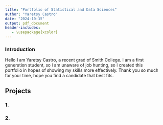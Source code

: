 ```yaml
---
title: "Portfolio of Statistical and Data Sciences"
author: "Yaretsy Castro"
date: "2024-10-15"
output: pdf_document
header-includes:
   - \usepackage{xcolor}
---
```


### Introduction

Hello I am Yaretsy Castro, a recent grad of Smith College. I am a first generation student, so I am unaware of job hunting, so I created this portfolio in hopes of showing my skills more effectively. Thank you so much for your time, hope you find a candidate that best fits.

## Projects

### 1. \href{../Portfolio/Projects/Telematics-Data-101.html}{\textcolor{blue}{\textbf{Telematics Data Analysis}}}

### 2. \href{../Portfolio/Projects/final-project.html}{\textcolor{blue}{\textbf{VAERS User Guide}}}
